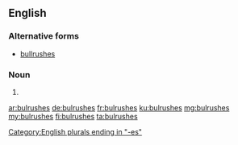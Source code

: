 ==English==

===Alternative forms===
* [[bullrushes]]

===Noun===
{{head|en|noun plural form}}

# {{plural of|bulrush|lang=en}}

[[Category:English plurals ending in "-es"]]

[[ar:bulrushes]]
[[de:bulrushes]]
[[fr:bulrushes]]
[[ku:bulrushes]]
[[mg:bulrushes]]
[[my:bulrushes]]
[[fi:bulrushes]]
[[ta:bulrushes]]